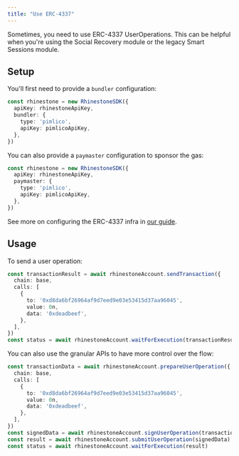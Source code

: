 ```yaml
---
title: "Use ERC-4337"
---
```


Sometimes, you need to use ERC-4337 UserOperations. This can be helpful when you're using the Social Recovery module or the legacy Smart Sessions module.

## Setup

You'll first need to provide a `bundler` configuration:

```ts
const rhinestone = new RhinestoneSDK({
  apiKey: rhinestoneApiKey,
  bundler: {
    type: 'pimlico',
    apiKey: pimlicoApiKey,
  },
})
```

You can also provide a `paymaster` configuration to sponsor the gas:

```ts
const rhinestone = new RhinestoneSDK({
  apiKey: rhinestoneApiKey,
  paymaster: {
    type: 'pimlico',
    apiKey: pimlicoApiKey,
  },
})
```

See more on configuring the ERC-4337 infra in [our guide](../customize/erc4337-infra).

## Usage

To send a user operation:

```ts
const transactionResult = await rhinestoneAccount.sendTransaction({
  chain: base,
  calls: [
    {
      to: '0xd8da6bf26964af9d7eed9e03e53415d37aa96045',
      value: 0n,
      data: '0xdeadbeef',
    },
  ],
})
const status = await rhinestoneAccount.waitForExecution(transactionResult)
```

You can also use the granular APIs to have more control over the flow:

```ts
const transactionData = await rhinestoneAccount.prepareUserOperation({
  chain: base,
  calls: [
    {
      to: '0xd8da6bf26964af9d7eed9e03e53415d37aa96045',
      value: 0n,
      data: '0xdeadbeef',
    },
  ],
})
const signedData = await rhinestoneAccount.signUserOperation(transactionData)
const result = await rhinestoneAccount.submitUserOperation(signedData)
const status = await rhinestoneAccount.waitForExecution(result)
```
